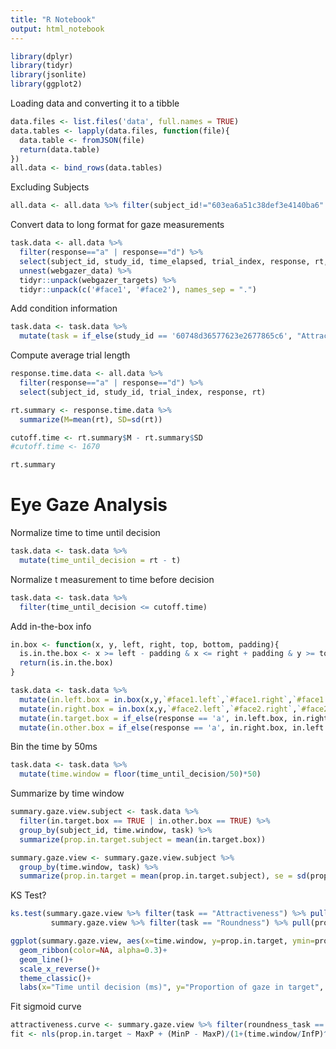 ```yaml
---
title: "R Notebook"
output: html_notebook
---
```


```r
library(dplyr)
library(tidyr)
library(jsonlite)
library(ggplot2)
```

Loading data and converting it to a tibble

```r
data.files <- list.files('data', full.names = TRUE)
data.tables <- lapply(data.files, function(file){
  data.table <- fromJSON(file)
  return(data.table)
})
all.data <- bind_rows(data.tables)
```

Excluding Subjects

```r
all.data <- all.data %>% filter(subject_id!="603ea6a51c38def3e4140ba6" & subject_id!="5ce1372c55fe0d001869c8d8" & subject_id!="5f47d860b56e68220cb86be1" & subject_id!="607eaf87ac02229ef4fa8f4a" & subject_id!="5d30857eb2f0ad00163470f3" & subject_id!="5e272684f205790453c2c4b8" & subject_id!="5f5b5881b17fa72756b8ff2a" & subject_id!="5fae5291ec402509e2885604")
```

Convert data to long format for gaze measurements

```r
task.data <- all.data %>%
  filter(response=="a" | response=="d") %>%
  select(subject_id, study_id, time_elapsed, trial_index, response, rt, webgazer_data, webgazer_targets) %>%
  unnest(webgazer_data) %>%
  tidyr::unpack(webgazer_targets) %>%
  tidyr::unpack(c('#face1', '#face2'), names_sep = ".")
```

Add condition information

```r
task.data <- task.data %>%
  mutate(task = if_else(study_id == '60748d36577623e2677865c6', "Attractiveness", "Roundness"))
```

Compute average trial length

```r
response.time.data <- all.data %>%
  filter(response=="a" | response=="d") %>%
  select(subject_id, study_id, trial_index, response, rt)
```

```r
rt.summary <- response.time.data %>%
  summarize(M=mean(rt), SD=sd(rt))

cutoff.time <- rt.summary$M - rt.summary$SD
#cutoff.time <- 1670

rt.summary
```


# Eye Gaze Analysis

Normalize time to time until decision

```r
task.data <- task.data %>%
  mutate(time_until_decision = rt - t)
```

Normalize t measurement to time before decision

```r
task.data <- task.data %>%
  filter(time_until_decision <= cutoff.time)
```

Add in-the-box info

```r
in.box <- function(x, y, left, right, top, bottom, padding){
  is.in.the.box <- x >= left - padding & x <= right + padding & y >= top - padding & y <= bottom + padding
  return(is.in.the.box)
}
```

```r
task.data <- task.data %>%
  mutate(in.left.box = in.box(x,y,`#face1.left`,`#face1.right`,`#face1.top`,`#face1.bottom`,0)) %>%
  mutate(in.right.box = in.box(x,y,`#face2.left`,`#face2.right`,`#face2.top`,`#face2.bottom`,0)) %>%
  mutate(in.target.box = if_else(response == 'a', in.left.box, in.right.box)) %>%
  mutate(in.other.box = if_else(response == 'a', in.right.box, in.left.box))
```

Bin the time by 50ms

```r
task.data <- task.data %>%
  mutate(time.window = floor(time_until_decision/50)*50)
```

Summarize by time window

```r
summary.gaze.view.subject <- task.data %>%
  filter(in.target.box == TRUE | in.other.box == TRUE) %>%
  group_by(subject_id, time.window, task) %>%
  summarize(prop.in.target.subject = mean(in.target.box))
```
```r
summary.gaze.view <- summary.gaze.view.subject %>%
  group_by(time.window, task) %>%
  summarize(prop.in.target = mean(prop.in.target.subject), se = sd(prop.in.target.subject)/sqrt(n()))
```

KS Test?

```r
ks.test(summary.gaze.view %>% filter(task == "Attractiveness") %>% pull(prop.in.target),
         summary.gaze.view %>% filter(task == "Roundness") %>% pull(prop.in.target))
```


```r
ggplot(summary.gaze.view, aes(x=time.window, y=prop.in.target, ymin=prop.in.target-se, ymax=prop.in.target+se, color=task, fill=task))+
  geom_ribbon(color=NA, alpha=0.3)+
  geom_line()+
  scale_x_reverse()+
  theme_classic()+
  labs(x="Time until decision (ms)", y="Proportion of gaze in target", color="Task", fill="Task")
```

Fit sigmoid curve

```r
attractiveness.curve <- summary.gaze.view %>% filter(roundness_task == FALSE)
fit <- nls(prop.in.target ~ MaxP + (MinP - MaxP)/(1+(time.window/InfP)^Slope), data = attractiveness.curve, start=list(MaxP=0.9,MinP=0.5,InfP=-500,Slope=-1))
```
